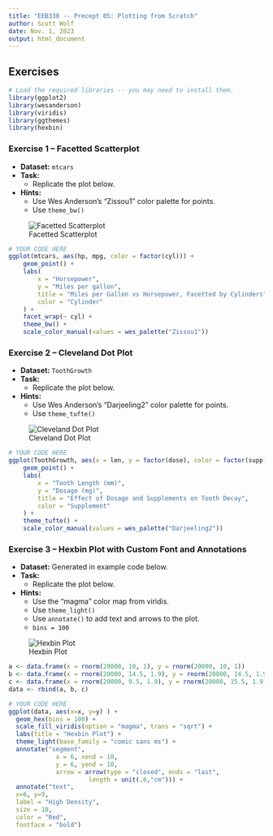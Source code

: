 ```yaml
---
title: "EEB330 -- Precept 05: Plotting from Scratch"
author: Scott Wolf
date: Nov. 1, 2023
output: html_document
---
```


## Exercises

```r
# Load the required libraries -- you may need to install them.
library(ggplot2)
library(wesanderson)
library(viridis)
library(ggthemes)
library(hexbin)
```

###  Exercise 1 -- Facetted Scatterplot
- **Dataset:** `mtcars`
- **Task:**
    * Replicate the plot below.

- **Hints:**
    * Use Wes Anderson's "Zissou1" color palette for points.
    * Use `theme_bw()`

![Facetted Scatterplot](exercise_1_scatterplot_facetted_by_cylinders.png)

```r
# YOUR CODE HERE
ggplot(mtcars, aes(hp, mpg, color = factor(cyl))) +
    geom_point() +
    labs(
        x = "Horsepower", 
        y = "Miles per gallon", 
        title = "Miles per Gallon vs Horsepower, Facetted by Cylinders",
        color = "Cylinder"
    ) +
    facet_wrap(~ cyl) +
    theme_bw() +
    scale_color_manual(values = wes_palette("Zissou1"))
```


###  Exercise 2 -- Cleveland Dot Plot
- **Dataset:** `ToothGrowth`
- **Task:**
    * Replicate the plot below.

- **Hints:**
    * Use Wes Anderson's "Darjeeling2" color palette for points.
    * Use `theme_tufte()`

![Cleveland Dot Plot](exercise_2_cleveland_dot_plot.png)

```r
# YOUR CODE HERE
ggplot(ToothGrowth, aes(x = len, y = factor(dose), color = factor(supp))) +
    geom_point() +
    labs(
        x = "Tooth Length (mm)", 
        y = "Dosage (mg)", 
        title = "Effect of Dosage and Supplements on Tooth Decay",
        color = "Supplement"
    ) +
    theme_tufte() +
    scale_color_manual(values = wes_palette("Darjeeling2"))
```


###  Exercise 3 -- Hexbin Plot with Custom Font and Annotations

- **Dataset:** Generated in example code below.
- **Task:**
    * Replicate the plot below.

- **Hints:**
    * Use the "magma" color map from viridis.
    * Use `theme_light()`
    * Use `annotate()` to add text and arrows to the plot.
    * `bins = 100`

![Hexbin Plot](exercise_3_hexbin_plot.png)

```r
a <- data.frame(x = rnorm(20000, 10, 1), y = rnorm(20000, 10, 1))
b <- data.frame(x = rnorm(20000, 14.5, 1.9), y = rnorm(20000, 14.5, 1.9))
c <- data.frame(x = rnorm(20000, 9.5, 1.9), y = rnorm(20000, 15.5, 1.9))
data <- rbind(a, b, c)
```

```r
# YOUR CODE HERE
ggplot(data, aes(x=x, y=y) ) +
  geom_hex(bins = 100) +
  scale_fill_viridis(option = "magma", trans = "sqrt") +
  labs(title = "Hexbin Plot") +
  theme_light(base_family = "comic sans ms") + 
  annotate("segment", 
             x = 6, xend = 10, 
             y = 6, yend = 10,
             arrow = arrow(type = "closed", ends = "last", 
                      length = unit(.6,"cm"))) +
  annotate("text", 
  x=6, y=9, 
  label = "High Density", 
  size = 10, 
  color = "Red",
  fontface = "bold")
```